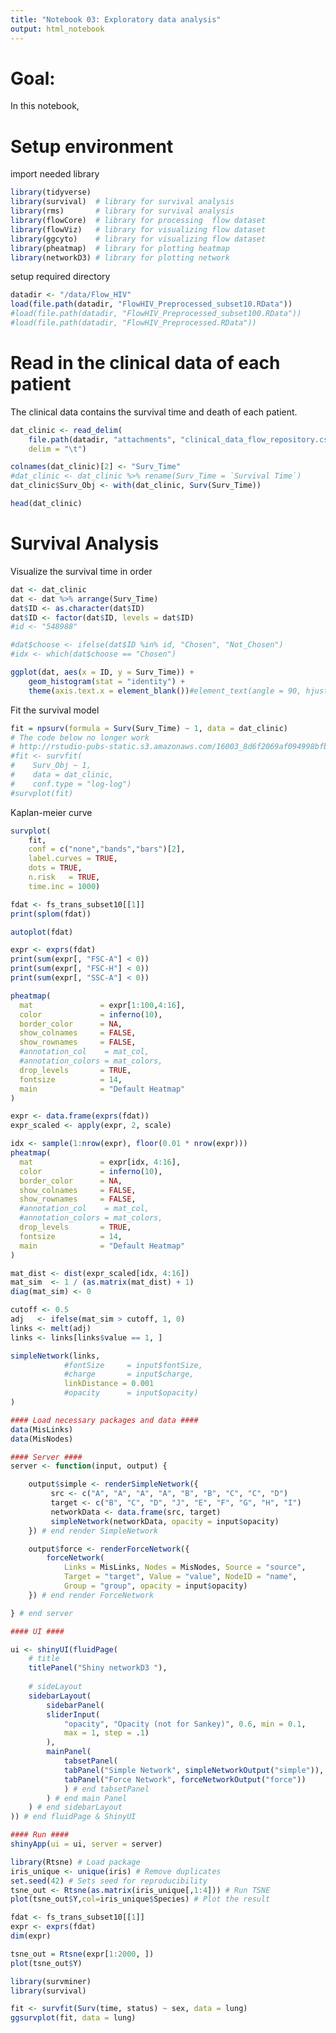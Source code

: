 ```yaml
---
title: "Notebook 03: Exploratory data analysis"
output: html_notebook
---
```


# Goal:
In this notebook, 

# Setup environment

import needed library
```r
library(tidyverse)
library(survival)  # library for survival analysis
library(rms)       # library for survival analysis
library(flowCore)  # library for processing  flow dataset
library(flowViz)   # library for visualizing flow dataset
library(ggcyto)    # library for visualizing flow dataset
library(pheatmap)  # library for plotting heatmap
library(networkD3) # library for plotting network
```

setup required directory
```r
datadir <- "/data/Flow_HIV"
load(file.path(datadir, "FlowHIV_Preprocessed_subset10.RData"))
#load(file.path(datadir, "FlowHIV_Preprocessed_subset100.RData"))
#load(file.path(datadir, "FlowHIV_Preprocessed.RData"))
```

# Read in the clinical data of each patient

The clinical data contains the survival time and death of each patient.
```r
dat_clinic <- read_delim(
    file.path(datadir, "attachments", "clinical_data_flow_repository.csv"),
    delim = "\t")

colnames(dat_clinic)[2] <- "Surv_Time"
#dat_clinic <- dat_clinic %>% rename(Surv_Time = `Survival Time`)
dat_clinic$Surv_Obj <- with(dat_clinic, Surv(Surv_Time))
```

```r
head(dat_clinic)
```

# Survival Analysis

Visualize the survival time in order
```r
dat <- dat_clinic
dat <- dat %>% arrange(Surv_Time)
dat$ID <- as.character(dat$ID)
dat$ID <- factor(dat$ID, levels = dat$ID)
#id <- "548988"

#dat$choose <- ifelse(dat$ID %in% id, "Chosen", "Not_Chosen")
#idx <- which(dat$choose == "Chosen")

ggplot(dat, aes(x = ID, y = Surv_Time)) + 
    geom_histogram(stat = "identity") +
    theme(axis.text.x = element_blank())#element_text(angle = 90, hjust = 1))
```

Fit the survival model
```r
fit = npsurv(formula = Surv(Surv_Time) ~ 1, data = dat_clinic)
# The code below no longer work
# http://rstudio-pubs-static.s3.amazonaws.com/16003_8d6f2069af094998bfbb3d3a7dfb1c17.html
#fit <- survfit(
#    Surv_Obj ~ 1, 
#    data = dat_clinic, 
#    conf.type = "log-log")
#survplot(fit)
```

Kaplan-meier curve
```r
survplot(
    fit, 
    conf = c("none","bands","bars")[2],
    label.curves = TRUE,
    dots = TRUE,
    n.risk   = TRUE,
    time.inc = 1000)
```


```r
fdat <- fs_trans_subset10[[1]]
print(splom(fdat))
```

```r
autoplot(fdat)
```


```r
expr <- exprs(fdat)
print(sum(expr[, "FSC-A"] < 0))
print(sum(expr[, "FSC-H"] < 0))
print(sum(expr[, "SSC-A"] < 0))
```



```r
pheatmap(
  mat               = expr[1:100,4:16],
  color             = inferno(10),
  border_color      = NA,
  show_colnames     = FALSE,
  show_rownames     = FALSE,
  #annotation_col    = mat_col,
  #annotation_colors = mat_colors,
  drop_levels       = TRUE,
  fontsize          = 14,
  main              = "Default Heatmap"
)
```

```r
expr <- data.frame(exprs(fdat))
expr_scaled <- apply(expr, 2, scale)
```


```r
idx <- sample(1:nrow(expr), floor(0.01 * nrow(expr)))
pheatmap(
  mat               = expr[idx, 4:16],
  color             = inferno(10),
  border_color      = NA,
  show_colnames     = FALSE,
  show_rownames     = FALSE,
  #annotation_col    = mat_col,
  #annotation_colors = mat_colors,
  drop_levels       = TRUE,
  fontsize          = 14,
  main              = "Default Heatmap"
)
```


```r
mat_dist <- dist(expr_scaled[idx, 4:16])
mat_sim  <- 1 / (as.matrix(mat_dist) + 1)
diag(mat_sim) <- 0
```

```r
cutoff <- 0.5
adj   <- ifelse(mat_sim > cutoff, 1, 0)
links <- melt(adj)
links <- links[links$value == 1, ]
```

```r
simpleNetwork(links,
            #fontSize     = input$fontSize,
            #charge       = input$charge,
            linkDistance = 0.001
            #opacity      = input$opacity)
)
```


```r
#### Load necessary packages and data ####
data(MisLinks)
data(MisNodes)

#### Server ####
server <- function(input, output) {

    output$simple <- renderSimpleNetwork({
         src <- c("A", "A", "A", "A", "B", "B", "C", "C", "D")
         target <- c("B", "C", "D", "J", "E", "F", "G", "H", "I")
         networkData <- data.frame(src, target)
         simpleNetwork(networkData, opacity = input$opacity)
    }) # end render SimpleNetwork

    output$force <- renderForceNetwork({
        forceNetwork(
            Links = MisLinks, Nodes = MisNodes, Source = "source",
            Target = "target", Value = "value", NodeID = "name",
            Group = "group", opacity = input$opacity)
    }) # end render ForceNetwork

} # end server

#### UI ####

ui <- shinyUI(fluidPage(
    # title
    titlePanel("Shiny networkD3 "),
    
    # sideLayout
    sidebarLayout(
        sidebarPanel(
        sliderInput(
            "opacity", "Opacity (not for Sankey)", 0.6, min = 0.1,
            max = 1, step = .1)
        ),
        mainPanel(
            tabsetPanel(
            tabPanel("Simple Network", simpleNetworkOutput("simple")),
            tabPanel("Force Network", forceNetworkOutput("force"))
            ) # end tabsetPanel
        ) # end main Panel
    ) # end sidebarLayout
)) # end fluidPage & ShinyUI

#### Run ####
shinyApp(ui = ui, server = server)
```

```r
library(Rtsne) # Load package
iris_unique <- unique(iris) # Remove duplicates
set.seed(42) # Sets seed for reproducibility
tsne_out <- Rtsne(as.matrix(iris_unique[,1:4])) # Run TSNE
plot(tsne_out$Y,col=iris_unique$Species) # Plot the result
```

```r
fdat <- fs_trans_subset10[[1]]
expr <- exprs(fdat)
dim(expr)
```


```r
tsne_out = Rtsne(expr[1:2000, ])
plot(tsne_out$Y)
```

```r
library(survminer)
library(survival)

fit <- survfit(Surv(time, status) ~ sex, data = lung)
ggsurvplot(fit, data = lung)
```

